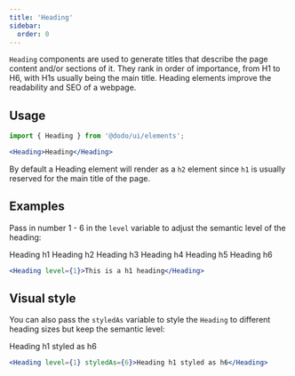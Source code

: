 ```yaml
---
title: 'Heading'
sidebar:
  order: 0
---
```



`Heading` components are used to generate titles that describe the page content and/or sections of it.
They rank in order of importance, from H1 to H6, with H1s usually being the main title.
Heading elements improve the readability and SEO of a webpage.

## Usage
```jsx
import { Heading } from '@dodo/ui/elements';

<Heading>Heading</Heading>
```

By default a Heading element will render as a `h2` element since `h1` is usually reserved for the main title of the page.


## Examples
Pass in number 1 - 6 in the `level` variable to adjust the semantic level of the heading:

<div class="not-content">
	<Heading level={1}>Heading h1</Heading>
	<Heading level={2}>Heading h2</Heading>
	<Heading level={3}>Heading h3</Heading>
	<Heading level={4}>Heading h4</Heading>
	<Heading level={5}>Heading h5</Heading>
	<Heading level={6}>Heading h6</Heading>
</div>

```jsx
<Heading level={1}>This is a h1 heading</Heading>
```

## Visual style

You can also pass the `styledAs` variable to style the `Heading` to different heading sizes but keep the semantic level:

<div class="not-content">
	<Heading level={1} styledAs={6}>Heading h1 styled as h6</Heading>
</div>

```jsx
<Heading level={1} styledAs={6}>Heading h1 styled as h6</Heading>
```
